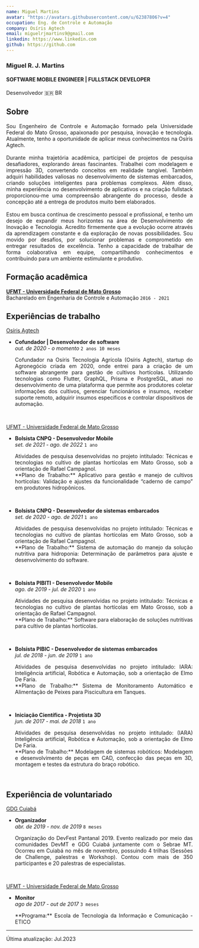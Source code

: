 ```yaml
---
name: Miguel Martins
avatar: "https://avatars.githubusercontent.com/u/62387806?v=4"
occupation: Eng. de Controle e Automação
company: Osíris Agtech
email: miguelrjmartins9@gmail.com
linkedin: https://www.linkedin.com
github: https://github.com
---
```


### Miguel R. J. Martins

#### SOFTWARE MOBILE ENGINEER | FULLSTACK DEVELOPER

Desenvolvedor 🇧🇷 BR

## Sobre

<p align='justify'>Sou Engenheiro de Controle e Automação formado pela Universidade Federal do Mato Grosso, apaixonado por pesquisa, inovação e tecnologia. Atualmente, tenho a oportunidade de aplicar meus conhecimentos na Osíris Agtech.<br/><br/>
Durante minha trajetória acadêmica, participei de projetos de pesquisa desafiadores, explorando áreas fascinantes. Trabalhei com modelagem e impressão 3D, convertendo conceitos em realidade tangível. Também adquiri habilidades valiosas no desenvolvimento de sistemas embarcados, criando soluções inteligentes para problemas complexos. Além disso, minha experiência no desenvolvimento de aplicativos e na criação fullstack proporcionou-me uma compreensão abrangente do processo, desde a concepção até a entrega de produtos muito bem elaborados.<br/><br/>
Estou em busca contínua de crescimento pessoal e profissional, e tenho um desejo de expandir meus horizontes na área de Desenvolvimento de Inovação e Tecnologia. Acredito firmemente que a evolução ocorre através da aprendizagem constante e da exploração de novas possibilidades. Sou movido por desafios, por solucionar problemas e comprometido em entregar resultados de excelência. Tenho a capacidade de trabalhar de forma colaborativa em equipe, compartilhando conhecimentos e contribuindo para um ambiente estimulante e produtivo.</p>

## Formação acadêmica
**[UFMT - Universidade Federal de Mato Grosso](https://www.ufmt.br/)**
<br/>Bacharelado em Engenharia de Controle e Automação `2016 - 2021`

## Experiências de trabalho

[Osíris Agtech](https://osirisagtech.com.br/)

- **Cofundador | Desenvolvedor de software**
    <br/>_out. de 2020 - o momento_ `2 anos 10 meses`

    <p align='justify'>Cofundador na Osíris Tecnologia Agrícola (Osíris Agtech), startup do Agronegócio criada em 2020, onde entrei para a criação de um software abrangente para gestão de cultivos hortícolas. Utilizando tecnologias como Flutter, GraphQL, Prisma e PostgreSQL, atuei no desenvolvimento de uma plataforma que permite aos produtores coletar informações dos cultivos, gerenciar funcionários e insumos, receber suporte remoto, adquirir insumos específicos e controlar dispositivos de automação.</p>
    <br/>

[UFMT - Universidade Federal de Mato Grosso]()

- **Bolsista CNPQ - Desenvolvedor Mobile**
    <br/>_set. de 2021 - ago. de 2022_ `1 ano`<br/>

    <p align='justify'>Atividades de pesquisa desenvolvidas no projeto intitulado: Técnicas e tecnologias no cultivo de plantas hortícolas em Mato Grosso, sob a orientação de Rafael Campagnol.
    <br/>**Plano de Trabalho:** Aplicativo para gestão e manejo de cultivos hortícolas: Validação e ajustes da funcionalidade “caderno de campo” em produtores hidropônicos.</p>
    <br/>

- **Bolsista CNPQ - Desenvolvedor de sistemas embarcados**
    <br/>_set. de 2020 - ago. de 2021_ `1 ano`<br/>

    <p align='justify'>Atividades de pesquisa desenvolvidas no projeto intitulado: Técnicas e tecnologias no cultivo de plantas hortícolas em Mato Grosso, sob a orientação de Rafael Campagnol.
    <br/>**Plano de Trabalho:** Sistema de automação do manejo da solução nutritiva para hidroponia: Determinação de parâmetros para ajuste e desenvolvimento do software.</p>
    <br/>

- **Bolsista PIBITI - Desenvolvedor Mobile**
    <br/>_ago. de 2019 - jul. de 2020_ `1 ano`<br/>

    <p align='justify'>Atividades de pesquisa desenvolvidas no projeto intitulado: Técnicas e tecnologias no cultivo de plantas hortícolas em Mato Grosso, sob a orientação de Rafael Campagnol.
    <br/>**Plano de Trabalho:** Software para elaboração de soluções nutritivas para cultivo de plantas hortícolas.</p>
    <br/>

- **Bolsista PIBIC - Desenvolvedor de sistemas embarcados**
    <br/>_jul. de 2018 - jun. de 2019_ `1 ano`<br/>

    <p align='justify'>Atividades de pesquisa desenvolvidas no projeto intitulado: IARA: Inteligência artificial, Robótica e Automação, sob a orientação de Elmo De Faria.
    <br/>**Plano de Trabalho:** Sistema de Monitoramento Automático e Alimentação de Peixes para Piscicultura em Tanques.</p>
    <br/>

- **Iniciação Científica - Projetista 3D**
    <br/>_jun. de 2017 - mai. de 2018_ `1 ano`<br/>

    <p align='justify'>Atividades de pesquisa desenvolvidas no projeto intitulado: (IARA) Inteligência artificial, Robótica e Automação, sob a orientação de Elmo De Faria.
    <br/>**Plano de Trabalho:** Modelagem de sistemas robóticos: Modelagem e desenvolvimento de peças em CAD, confecção das peças em 3D, montagem e testes da estrutura do braço robótico.</p>
    <br/>


## Experiência de voluntariado

[GDG Cuiabá](https://www.instagram.com/p/B5ctBZMlenU/?hl=en)

- **Organizador**
    <br/>_abr. de 2019 - nov. de 2019_ `8 meses`

    <p align='justify'>Organização do DevFest Pantanal 2019. Evento realizado por meio das comunidades DevMT e GDG Cuiabá juntamente com o Sebrae MT. Ocorreu em Cuiabá no mês de novembro, possuindo 4 trilhas (Sessões de Challenge, palestras e Workshop). Contou com mais de 350 participantes e 20 palestras de especialistas.</p>
    <br/>

[UFMT - Universidade Federal de Mato Grosso]()

- **Monitor**
    <br/>_ago de 2017 - out de 2017_ `3 meses`

    <p align='justify'>**Programa:** Escola de Tecnologia da Informação e Comunicação - ETICO</p>

---

Última atualização: Jul.2023
